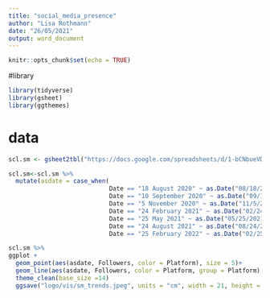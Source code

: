 ```yaml
---
title: "social_media_presence"
author: "Lisa Rothmann"
date: "26/05/2021"
output: word_document
---
```


```r
knitr::opts_chunk$set(echo = TRUE)
```

#library

```r
library(tidyverse)
library(gsheet)
library(ggthemes)
```

# data
```r
scl.sm <- gsheet2tbl("https://docs.google.com/spreadsheets/d/1-bCNbueVD-9tLurdJAHW-SkV3slUs3ash4tXenhY-Zc/edit?usp=sharing")

scl.sm<-scl.sm %>% 
  mutate(asdate = case_when(
                            Date == "18 August 2020" ~ as.Date("08/18/2020", format='%m/%d/%Y'),
                            Date == "10 September 2020" ~ as.Date("09/10/2020", format='%m/%d/%Y'),
                            Date == "5 November 2020" ~ as.Date("11/5/2020", format='%m/%d/%Y'),
                            Date == "24 February 2021" ~ as.Date("02/24/2021", format='%m/%d/%Y'),
                            Date == "25 May 2021" ~ as.Date("05/25/2021", format='%m/%d/%Y'),
                            Date == "24 August 2021" ~ as.Date("08/24/2021", format='%m/%d/%Y'),
                            Date == "25 February 2022" ~ as.Date("02/25/2022", format='%m/%d/%Y')))
```

```r
scl.sm %>% 
ggplot +
  geom_point(aes(asdate, Followers, color = Platform), size = 5)+
  geom_line(aes(asdate, Followers, color = Platform, group = Platform), size = 2)+
  theme_clean(base_size =14)
  ggsave("logo/vis/sm_trends.jpeg", units = "cm", width = 21, height = 7)
  
```

